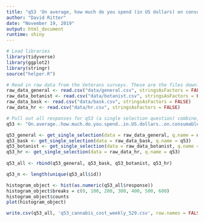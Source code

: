 ```yaml
---
title: "q53 'On average, how much do you spend (in US dollars) on consumable cannabis products per week?' (Veterans)"
author: "David Ritter"
date: "November 19, 2019"
output: html_document
runtime: shiny
---
```


```r
# Load libraries
library(tidyverse)
library(ggplot2)
library(stringr)
source("helper.R")
```

```r
# Read in raw data from the Veterans surveys. These are the files downloaded from survey monkey saved as a .csv
raw_data_general <- read.csv("data/general.csv", stringsAsFactors = FALSE)
raw_data_botanist <- read.csv("data/botanist.csv", stringsAsFactors = FALSE)
raw_data_bask <- read.csv("data/bask.csv", stringsAsFactors = FALSE)
raw_data_hr <- read.csv("data/hr.csv", stringsAsFactors = FALSE)
```

```r
# Pull out all responses for q53 (a single selection question) combine, then determine 'question n'
q53 <- "On.average..how.much.do.you.spend..in.US.dollars..on.consumable.cannabis.products.per.week."

q53_general <- get_single_selection(data = raw_data_general, q.name = q53)
q53_bask <- get_single_selection(data = raw_data_bask, q.name = q53)
q53_botanist <- get_single_selection(data = raw_data_botanist, q.name = q53)
q53_hr <- get_single_selection(data = raw_data_hr, q.name = q53)
  
q53_all <- rbind(q53_general, q53_bask, q53_botanist, q53_hr)

q53_n <- length(unique(q53_all$id))
```

```r
histogram_object <- hist(as.numeric(q53_all$response))
histogram_object$breaks = c(0, 100, 200, 300, 400, 500, 600)
histogram_object$counts
plot(histogram_object)
```

```r
write.csv(q53_all, 'q53_cannabis_cost_weekly_529.csv', row.names = FALSE)
```